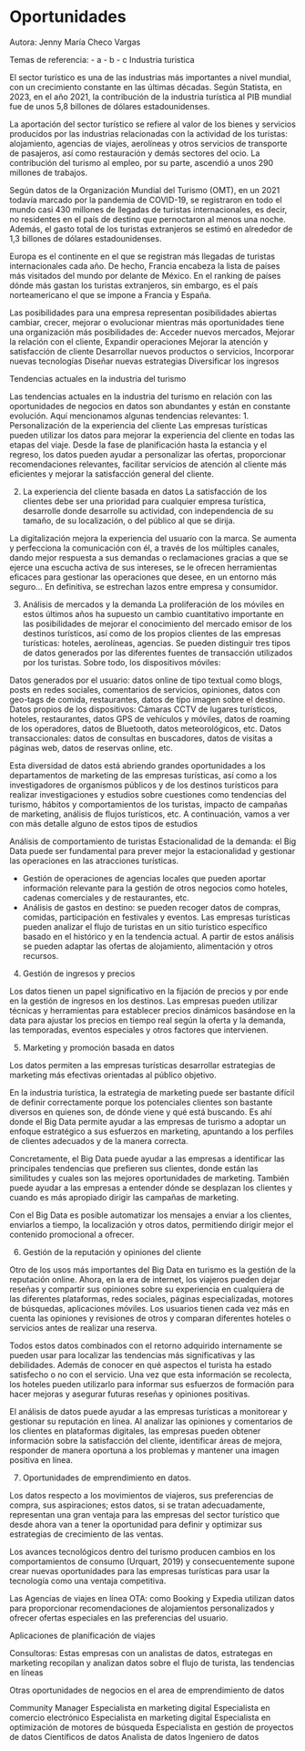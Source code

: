 # Oportunidades

Autora: Jenny María Checo Vargas

Temas de referencia: - a - b - c
Industria turistica

El sector turístico es una de las industrias más importantes a nivel mundial, con un crecimiento constante en las últimas décadas. Según Statista, en 2023, en el año 2021, la contribución de la industria turística al PIB mundial fue de unos 5,8 billones de dólares estadounidenses.

La aportación del sector turístico se refiere al valor de los bienes y servicios producidos por las industrias relacionadas con la actividad de los turistas: alojamiento, agencias de viajes, aerolíneas y otros servicios de transporte de pasajeros, así como restauración y demás sectores del ocio. La contribución del turismo al empleo, por su parte, ascendió a unos 290 millones de trabajos.

Según datos de la Organización Mundial del Turismo (OMT), en un 2021 todavía marcado por la pandemia de COVID-19, se registraron en todo el mundo casi 430 millones de llegadas de turistas internacionales, es decir, no residentes en el país de destino que pernoctaron al menos una noche. Además, el gasto total de los turistas extranjeros se estimó en alrededor de 1,3 billones de dólares estadounidenses.

Europa es el continente en el que se registran más llegadas de turistas internacionales cada año. De hecho, Francia encabeza la lista de países más visitados del mundo por delante de México. En el ranking de países dónde más gastan los turistas extranjeros, sin embargo, es el país norteamericano el que se impone a Francia y España.

Las posibilidades para una empresa representan posibilidades abiertas cambiar, crecer, mejorar o evolucionar mientras más oportunidades tiene una organización más posibilidades de:
Acceder nuevos mercados, 
Mejorar la relación con el cliente, 
Expandir operaciones
Mejorar la atención y satisfacción de cliente
Desarrollar nuevos productos o servicios,
Incorporar nuevas tecnologías 
Diseñar nuevas estrategias
Diversificar los ingresos

Tendencias actuales en la industria del turismo 

Las tendencias actuales en la industria del turismo en relación con las oportunidades de negocios en datos son abundantes y están en constante evolución. Aquí mencionamos algunas tendencias relevantes:
1. Personalización de la experiencia del cliente
Las empresas turísticas pueden utilizar los datos para mejorar la experiencia del cliente en todas las etapas del viaje. Desde la fase de planificación hasta la estancia y el regreso, los datos pueden ayudar a personalizar las ofertas, proporcionar recomendaciones relevantes, facilitar servicios de atención al cliente más eficientes y mejorar la satisfacción general del cliente.

2. La experiencia del cliente basada en datos
La satisfacción de los clientes debe ser una prioridad para cualquier empresa turística, desarrolle donde desarrolle su actividad, con independencia de su tamaño, de su localización, o del público al que se dirija.

La digitalización mejora la experiencia del usuario con la marca. Se aumenta y perfecciona la comunicación con él, a través de los múltiples canales, dando mejor respuesta a sus demandas o reclamaciones gracias a que se ejerce una escucha activa de sus intereses, se le ofrecen herramientas eficaces para gestionar las operaciones que desee, en un entorno más seguro... En definitiva, se estrechan lazos entre empresa y consumidor.

3. Análisis de mercados y la demanda
La proliferación de los móviles en estos últimos años ha supuesto un cambio cuantitativo importante en las posibilidades de mejorar el conocimiento del mercado emisor de los destinos turísticos, así como de los propios clientes de las empresas turísticas: hoteles, aerolíneas, agencias. Se pueden distinguir tres tipos de datos generados por las diferentes fuentes de transacción utilizados por los turistas. Sobre todo, los dispositivos móviles: 

Datos generados por el usuario: datos online de tipo textual como blogs, posts en redes sociales, comentarios de servicios, opiniones, datos con geo-tags de comida, restaurantes, datos de tipo imagen sobre el destino. 
Datos propios de los dispositivos: Cámaras CCTV de lugares turísticos, hoteles, restaurantes, datos GPS de vehículos y móviles, datos de roaming de los operadores, datos de Bluetooth, datos meteorológicos, etc. 
Datos transaccionales: datos de consultas en buscadores, datos de visitas a páginas web, datos de reservas online, etc. 

Esta diversidad de datos está abriendo grandes oportunidades a los departamentos de marketing de las empresas turísticas, así como a los investigadores de organismos públicos y de los destinos turísticos para realizar investigaciones y estudios sobre cuestiones como tendencias del turismo, hábitos y comportamientos de los turistas, impacto de campañas de marketing, análisis de flujos turísticos, etc. A continuación, vamos a ver con más detalle alguno de estos tipos de estudios

Análisis de comportamiento de turistas Estacionalidad de la demanda: el Big Data puede ser fundamental para prever mejor la estacionalidad y gestionar las operaciones en las atracciones turísticas.

 * Gestión de operaciones de agencias locales que pueden aportar información relevante para la gestión de otros negocios como hoteles, cadenas comerciales y de restaurantes, etc. 
* Análisis de gastos en destino: se pueden recoger datos de compras, comidas, participación en festivales y eventos. Las empresas turísticas pueden analizar el flujo de turistas en un sitio turístico específico basado en el histórico y en la tendencia actual. A partir de estos análisis se pueden adaptar las ofertas de alojamiento, alimentación y otros recursos.

 4. Gestión de ingresos y precios

Los datos tienen un papel significativo en la fijación de precios y por ende en la gestión de ingresos en los destinos. Las empresas pueden utilizar técnicas y herramientas para establecer precios dinámicos basándose en la data para ajustar los precios en tiempo real según la oferta y la demanda, las temporadas, eventos especiales y otros factores que intervienen.

5. Marketing y promoción basada en datos

Los datos permiten a las empresas turísticas desarrollar estrategias de marketing más efectivas orientadas al público objetivo. 
		 	 	 					
En la industria turística, la estrategia de marketing puede ser bastante difícil de definir correctamente porque los potenciales clientes son bastante diversos en quienes son, de dónde viene y qué está buscando. Es ahí donde el Big Data permite ayudar a las empresas de turismo a adoptar un enfoque estratégico a sus esfuerzos en marketing, apuntando a los perfiles de clientes adecuados y de la manera correcta.

Concretamente, el Big Data puede ayudar a las empresas a identificar las principales tendencias que prefieren sus clientes, donde están las similitudes y cuales son las mejores oportunidades de marketing. También puede ayudar a las empresas a entender dónde se desplazan los clientes y cuando es más apropiado dirigir las campañas de marketing.

Con el Big Data es posible automatizar los mensajes a enviar a los clientes, enviarlos a tiempo, la localización y otros datos, permitiendo dirigir mejor el contenido promocional a ofrecer. 

6. Gestión de la reputación y opiniones del cliente

Otro de los usos más importantes del Big Data en turismo es la gestión de la reputación online. Ahora, en la era de internet, los viajeros pueden dejar reseñas y compartir sus opiniones sobre su experiencia en cualquiera de las diferentes plataformas, redes sociales, páginas especializadas, motores de búsquedas, aplicaciones móviles. Los usuarios tienen cada vez más en cuenta las opiniones y revisiones de otros y comparan diferentes hoteles o servicios antes de realizar una reserva.

Todos estos datos combinados con el retorno adquirido internamente se pueden usar para localizar las tendencias más significativas y las debilidades. Además de conocer en qué aspectos el turista ha estado satisfecho o no con el servicio. Una vez que esta información se recolecta, los hoteles pueden utilizarlo para informar sus esfuerzos de formación para hacer mejoras y asegurar futuras reseñas y opiniones positivas. 

El análisis de datos puede ayudar a las empresas turísticas a monitorear y gestionar su reputación en línea. Al analizar las opiniones y comentarios de los clientes en plataformas digitales, las empresas pueden obtener información sobre la satisfacción del cliente, identificar áreas de mejora, responder de manera oportuna a los problemas y mantener una imagen positiva en línea.

7.  Oportunidades de emprendimiento en datos.

Los datos respecto a los movimientos de viajeros, sus preferencias de compra, sus aspiraciones; estos datos, si se tratan adecuadamente, representan una gran ventaja para las empresas del sector turístico que desde ahora van a tener la oportunidad para definir y optimizar sus estrategias de crecimiento de las ventas. 

Los avances tecnológicos dentro del turismo producen cambios en los comportamientos de consumo (Urquart, 2019) y consecuentemente supone crear nuevas oportunidades para las empresas turísticas para usar la tecnología como una ventaja competitiva. 

Las Agencias de viajes en línea OTA: como Booking y Expedia utilizan datos para proporcionar recomendaciones de alojamientos personalizados y ofrecer ofertas especiales en las preferencias del usuario.

Aplicaciones de planificación de viajes

Consultoras: Estas empresas con un analistas de datos, estrategas en marketing  recopilan y analizan datos sobre el flujo de turista, las tendencias en líneas 

Otras oportunidades de negocios en el area de emprendimiento de datos

Community Manager
Especialista en marketing digital
Especialista en comercio electrónico
Especialista en marketing digital
Especialista en optimización de motores de búsqueda
Especialista en gestión de proyectos de datos
Científicos de datos
Analista de datos
Ingeniero de datos






